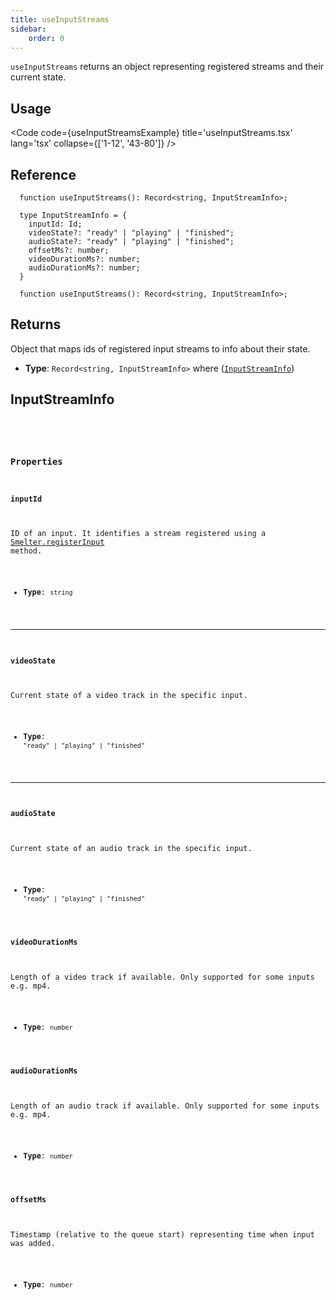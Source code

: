```yaml
---
title: useInputStreams
sidebar:
    order: 0
---
```


`useInputStreams` returns an object representing registered streams and their current state.

## Usage

<Code code={useInputStreamsExample} title='useInputStreams.tsx' lang='tsx' collapse={['1-12', '43-80']} />

## Reference

```tsx
  function useInputStreams(): Record<string, InputStreamInfo>;
```
<CollapsibleDetails summaryTitle='Type definitions'>

```tsx
  type InputStreamInfo = {
    inputId: Id;
    videoState?: "ready" | "playing" | "finished"; 
    audioState?: "ready" | "playing" | "finished";
    offsetMs?: number;
    videoDurationMs?: number;
    audioDurationMs?: number;
  }
  
  function useInputStreams(): Record<string, InputStreamInfo>;
```
</CollapsibleDetails>

## Returns 

Object that maps ids of registered input streams to info about their state.

- **Type**: `Record<string, InputStreamInfo>` where ([`InputStreamInfo`](#inputstreaminfo))

## InputStreamInfo

<CollapsibleDetails summaryTitle='Type definitions' open>
<Code code={`
  type InputStreamInfo = {
    inputId: string;
    videoState?: "ready" | "playing" | "finished"; 
    audioState?: "ready" | "playing" | "finished";
    offsetMs?: number;
    videoDurationMs?: number;
    audioDurationMs?: number;
  }
`} lang='tsx' />
</CollapsibleDetails>

### Properties

#### inputId
ID of an input. It identifies a stream registered using a [Smelter.registerInput](/ts-sdk/smelter#registerinput) method.

- **Type**: `string`

---

#### videoState
Current state of a video track in the specific input.

- **Type**: `"ready" | "playing" | "finished"`

---

#### audioState
Current state of an audio track in the specific input.

- **Type**: `"ready" | "playing" | "finished"`

#### videoDurationMs
Length of a video track if available. Only supported for some inputs e.g. mp4.

- **Type**: `number`

#### audioDurationMs
Length of an audio track if available. Only supported for some inputs e.g. mp4.

- **Type**: `number`

#### offsetMs

Timestamp (relative to the queue start) representing time when input was added.

- **Type**: `number`
